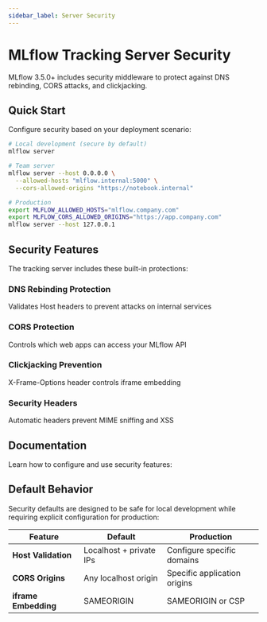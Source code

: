```yaml
---
sidebar_label: Server Security
---
```



# MLflow Tracking Server Security

MLflow 3.5.0+ includes security middleware to protect against DNS rebinding, CORS attacks, and clickjacking.

## Quick Start

Configure security based on your deployment scenario:

```bash
# Local development (secure by default)
mlflow server

# Team server
mlflow server --host 0.0.0.0 \
  --allowed-hosts "mlflow.internal:5000" \
  --cors-allowed-origins "https://notebook.internal"

# Production
export MLFLOW_ALLOWED_HOSTS="mlflow.company.com"
export MLFLOW_CORS_ALLOWED_ORIGINS="https://app.company.com"
mlflow server --host 127.0.0.1
```

## Security Features

The tracking server includes these built-in protections:

<div className="grid grid-cols-1 md:grid-cols-2 gap-4 mb-8">
  <div className="border rounded-lg p-4">
    <Shield className="w-8 h-8 mb-2 text-blue-600" />
    <h3 className="font-semibold mb-2">DNS Rebinding Protection</h3>
    <p className="text-sm text-gray-600">Validates Host headers to prevent attacks on internal services</p>
  </div>
  <div className="border rounded-lg p-4">
    <Shield className="w-8 h-8 mb-2 text-blue-600" />
    <h3 className="font-semibold mb-2">CORS Protection</h3>
    <p className="text-sm text-gray-600">Controls which web apps can access your MLflow API</p>
  </div>
  <div className="border rounded-lg p-4">
    <Shield className="w-8 h-8 mb-2 text-blue-600" />
    <h3 className="font-semibold mb-2">Clickjacking Prevention</h3>
    <p className="text-sm text-gray-600">X-Frame-Options header controls iframe embedding</p>
  </div>
  <div className="border rounded-lg p-4">
    <Shield className="w-8 h-8 mb-2 text-blue-600" />
    <h3 className="font-semibold mb-2">Security Headers</h3>
    <p className="text-sm text-gray-600">Automatic headers prevent MIME sniffing and XSS</p>
  </div>
</div>

## Documentation

Learn how to configure and use security features:

<TilesGrid>
  <TileCard
    icon={Settings}
    iconSize={48}
    title="Configuration"
    description="Configure security settings"
    href="/ml/tracking/server/security/configuration"
    linkText="Configure →"
    containerHeight={64}
  />
  <TileCard
    icon={Monitor}
    iconSize={48}
    title="UI Access"
    description="Enable remote access and iframe embedding"
    href="/ml/tracking/server/security/ui-access"
    linkText="Setup access →"
    containerHeight={64}
  />
</TilesGrid>

## Default Behavior

Security defaults are designed to be safe for local development while requiring explicit configuration for production:

| Feature              | Default                 | Production                   |
| -------------------- | ----------------------- | ---------------------------- |
| **Host Validation**  | Localhost + private IPs | Configure specific domains   |
| **CORS Origins**     | Any localhost origin    | Specific application origins |
| **iframe Embedding** | SAMEORIGIN              | SAMEORIGIN or CSP            |
